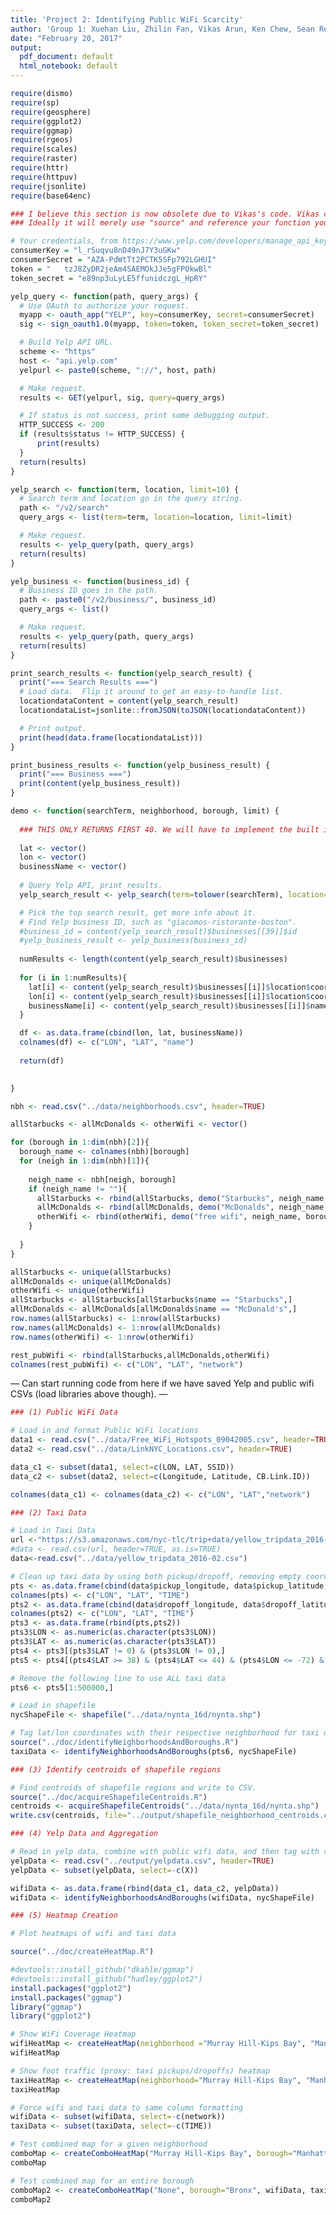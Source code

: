 ```yaml
---
title: 'Project 2: Identifying Public WiFi Scarcity'
author: 'Group 1: Xuehan Liu, Zhilin Fan, Vikas Arun, Ken Chew, Sean Reddy'
date: "February 20, 2017"
output:
  pdf_document: default
  html_notebook: default
---
```


```r

require(dismo)
require(sp)
require(geosphere)
require(ggplot2)
require(ggmap)
require(rgeos)
require(scales)
require(raster)
require(httr)
require(httpuv)
require(jsonlite)
require(base64enc)

```

```r


### I believe this section is now obsolete due to Vikas's code. Vikas can you please edit this to reflect your changes?
### Ideally it will merely use "source" and reference your function you created, similarly to later code blocks.

# Your credentials, from https://www.yelp.com/developers/manage_api_keys
consumerKey = "l_rSuqvu8nD49nJ7Y3uGKw"
consumerSecret = "AZA-PdWtTt2PCTK5SFp792LGHUI"
token = "	tzJ8ZyDR2jeAm4SAEMOkJJe5gFPOkwBl"
token_secret = "e89np3uLyLE5ffunidczgL_HpRY"

yelp_query <- function(path, query_args) {
  # Use OAuth to authorize your request.
  myapp <- oauth_app("YELP", key=consumerKey, secret=consumerSecret)
  sig <- sign_oauth1.0(myapp, token=token, token_secret=token_secret)

  # Build Yelp API URL.
  scheme <- "https"
  host <- "api.yelp.com"
  yelpurl <- paste0(scheme, "://", host, path)

  # Make request.
  results <- GET(yelpurl, sig, query=query_args)

  # If status is not success, print some debugging output.
  HTTP_SUCCESS <- 200
  if (results$status != HTTP_SUCCESS) {
      print(results)
  }
  return(results)
}

yelp_search <- function(term, location, limit=10) {
  # Search term and location go in the query string.
  path <- "/v2/search"
  query_args <- list(term=term, location=location, limit=limit)

  # Make request.
  results <- yelp_query(path, query_args)
  return(results)
}

yelp_business <- function(business_id) {
  # Business ID goes in the path.
  path <- paste0("/v2/business/", business_id)
  query_args <- list()

  # Make request.
  results <- yelp_query(path, query_args)
  return(results)
}

print_search_results <- function(yelp_search_result) {
  print("=== Search Results ===")
  # Load data.  Flip it around to get an easy-to-handle list.
  locationdataContent = content(yelp_search_result)
  locationdataList=jsonlite::fromJSON(toJSON(locationdataContent))

  # Print output.
  print(head(data.frame(locationdataList)))
}

print_business_results <- function(yelp_business_result) {
  print("=== Business ===")
  print(content(yelp_business_result))
}

demo <- function(searchTerm, neighborhood, borough, limit) {
  
  ### THIS ONLY RETURNS FIRST 40. We will have to implement the built in "offset" to acquire ALL results.
  
  lat <- vector()
  lon <- vector()
  businessName <- vector()
  
  # Query Yelp API, print results.
  yelp_search_result <- yelp_search(term=tolower(searchTerm), location=paste0(neighborhood, ", " , borough,", NY"), limit=limit)

  # Pick the top search result, get more info about it.
  # Find Yelp business ID, such as "giacomos-ristorante-boston".
  #business_id = content(yelp_search_result)$businesses[[39]]$id
  #yelp_business_result <- yelp_business(business_id)
  
  numResults <- length(content(yelp_search_result)$businesses)
  
  for (i in 1:numResults){
    lat[i] <- content(yelp_search_result)$businesses[[i]]$location$coordinate$latitude
    lon[i] <- content(yelp_search_result)$businesses[[i]]$location$coordinate$longitude
    businessName[i] <- content(yelp_search_result)$businesses[[i]]$name
  }

  df <- as.data.frame(cbind(lon, lat, businessName))
  colnames(df) <- c("LON", "LAT", "name")
  
  return(df)
  

}

nbh <- read.csv("../data/neighborhoods.csv", header=TRUE)

allStarbucks <- allMcDonalds <- otherWifi <- vector()

for (borough in 1:dim(nbh)[2]){
  borough_name <- colnames(nbh)[borough]
  for (neigh in 1:dim(nbh)[1]){
    
    neigh_name <- nbh[neigh, borough]
    if (neigh_name != ""){
      allStarbucks <- rbind(allStarbucks, demo("Starbucks", neigh_name, borough_name, 40))
      allMcDonalds <- rbind(allMcDonalds, demo("McDonalds", neigh_name, borough_name, 40))
      otherWifi <- rbind(otherWifi, demo("free wifi", neigh_name, borough_name, 40))
    }
    
  }
}

allStarbucks <- unique(allStarbucks)
allMcDonalds <- unique(allMcDonalds)
otherWifi <- unique(otherWifi)
allStarbucks <- allStarbucks[allStarbucks$name == "Starbucks",]
allMcDonalds <- allMcDonalds[allMcDonalds$name == "McDonald's",]
row.names(allStarbucks) <- 1:nrow(allStarbucks)
row.names(allMcDonalds) <- 1:nrow(allMcDonalds)
row.names(otherWifi) <- 1:nrow(otherWifi)

rest_pubWifi <- rbind(allStarbucks,allMcDonalds,otherWifi)
colnames(rest_pubWifi) <- c("LON", "LAT", "network")

```

 ---  Can start running code from here if we have saved Yelp and public wifi CSVs (load libraries above though). ---

```r

### (1) Public WiFi Data

# Load in and format Public WiFi locations
data1 <- read.csv("../data/Free_WiFi_Hotspots_09042005.csv", header=TRUE)
data2 <- read.csv("../data/LinkNYC_Locations.csv", header=TRUE)

data_c1 <- subset(data1, select=c(LON, LAT, SSID))
data_c2 <- subset(data2, select=c(Longitude, Latitude, CB.Link.ID))

colnames(data_c1) <- colnames(data_c2) <- c("LON", "LAT","network")

```

```r

### (2) Taxi Data

# Load in Taxi Data
url <-"https://s3.amazonaws.com/nyc-tlc/trip+data/yellow_tripdata_2016-02.csv"
#data <- read.csv(url, header=TRUE, as.is=TRUE)
data<-read.csv("../data/yellow_tripdata_2016-02.csv")

# Clean up taxi data by using both pickup/dropoff, removing empty coordinates, and removing likely erroneous coordinates.
pts <- as.data.frame(cbind(data$pickup_longitude, data$pickup_latitude, data$tpep_pickup_datetime))
colnames(pts) <- c("LON", "LAT", "TIME")
pts2 <- as.data.frame(cbind(data$dropoff_longitude, data$dropoff_latitude, data$tpep_dropoff_datetime))
colnames(pts2) <- c("LON", "LAT", "TIME")
pts3 <- as.data.frame(rbind(pts,pts2))
pts3$LON <- as.numeric(as.character(pts3$LON))
pts3$LAT <- as.numeric(as.character(pts3$LAT))
pts4 <- pts3[(pts3$LAT != 0) & (pts3$LON != 0),]
pts5 <- pts4[(pts4$LAT >= 38) & (pts4$LAT <= 44) & (pts4$LON <= -72) & (pts4$LON >= -76),]

# Remove the following line to use ALL taxi data
pts6 <- pts5[1:500000,]

# Load in shapefile
nycShapeFile <- shapefile("../data/nynta_16d/nynta.shp")

# Tag lat/lon coordinates with their respective neighborhood for taxi data
source("../doc/identifyNeighborhoodsAndBoroughs.R")
taxiData <- identifyNeighborhoodsAndBoroughs(pts6, nycShapeFile)

```


```r

### (3) Identify centroids of shapefile regions

# Find centroids of shapefile regions and write to CSV.
source("../doc/acquireShapefileCentroids.R")
centroids <- acquireShapefileCentroids("../data/nynta_16d/nynta.shp")
write.csv(centroids, file="../output/shapefile_neighborhood_centroids.csv")
```

```r

### (4) Yelp Data and Aggregation

# Read in yelp data, combine with public wifi data, and then tag with respective neighborhood based on lon/lat
yelpData <- read.csv("../output/yelpdata.csv", header=TRUE)
yelpData <- subset(yelpData, select=-c(X))

wifiData <- as.data.frame(rbind(data_c1, data_c2, yelpData))
wifiData <- identifyNeighborhoodsAndBoroughs(wifiData, nycShapeFile)
```

```r

### (5) Heatmap Creation

# Plot heatmaps of wifi and taxi data

source("../doc/createHeatMap.R")

#devtools::install_github("dkahle/ggmap")
#devtools::install_github("hadley/ggplot2")
install.packages("ggplot2")
install.packages("ggmap")
library("ggmap")
library("ggplot2")

# Show WiFi Coverage Heatmap
wifiHeatMap <- createHeatMap(neighborhood ="Murray Hill-Kips Bay", "Manhattan", wifiData, "blue")
wifiHeatMap

# Show foot traffic (proxy: taxi pickups/dropoffs) heatmap
taxiHeatMap <- createHeatMap(neighborhood="Murray Hill-Kips Bay", "Manhattan", taxiData, "red")
taxiHeatMap

# Force wifi and taxi data to same column formatting
wifiData <- subset(wifiData, select=-c(network))
taxiData <- subset(taxiData, select=-c(TIME))

# Test combined map for a given neighborhood
comboMap <- createComboHeatMap("Murray Hill-Kips Bay", borough="Manhattan", wifiData, taxiData, "blue", "red")
comboMap

# Test combined map for an entire borough
comboMap2 <- createComboHeatMap("None", borough="Bronx", wifiData, taxiData, "blue", "red")
comboMap2
```
